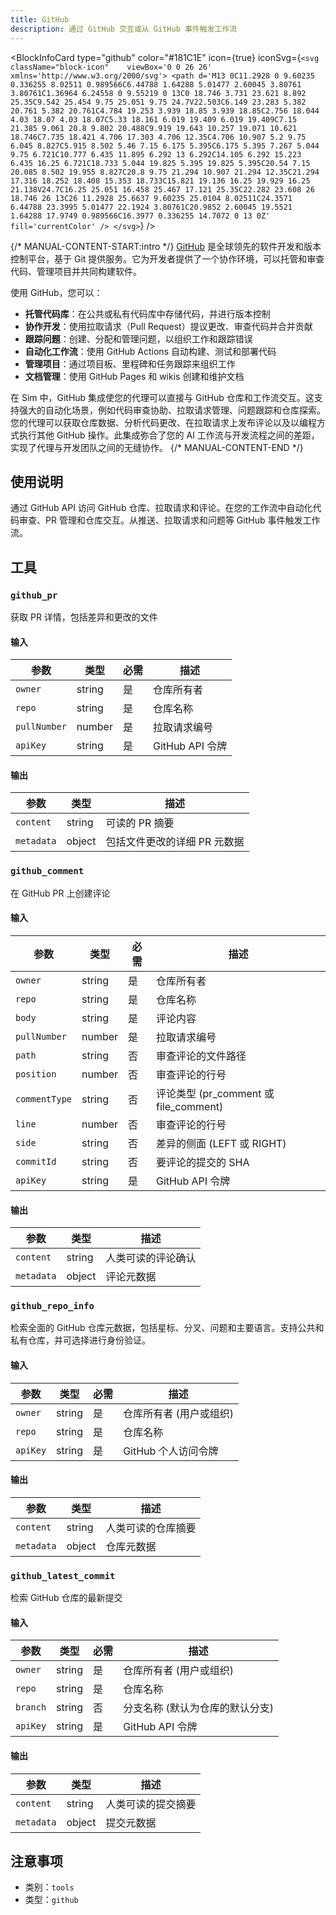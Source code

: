 ```yaml
---
title: GitHub
description: 通过 GitHub 交互或从 GitHub 事件触发工作流
---
```



<BlockInfoCard 
  type="github"
  color="#181C1E"
  icon={true}
  iconSvg={`<svg className="block-icon"    viewBox='0 0 26 26' xmlns='http://www.w3.org/2000/svg'>
      <path
        d='M13 0C11.2928 0 9.60235 0.336255 8.02511 0.989566C6.44788 1.64288 5.01477 2.60045 3.80761 3.80761C1.36964 6.24558 0 9.55219 0 13C0 18.746 3.731 23.621 8.892 25.35C9.542 25.454 9.75 25.051 9.75 24.7V22.503C6.149 23.283 5.382 20.761 5.382 20.761C4.784 19.253 3.939 18.85 3.939 18.85C2.756 18.044 4.03 18.07 4.03 18.07C5.33 18.161 6.019 19.409 6.019 19.409C7.15 21.385 9.061 20.8 9.802 20.488C9.919 19.643 10.257 19.071 10.621 18.746C7.735 18.421 4.706 17.303 4.706 12.35C4.706 10.907 5.2 9.75 6.045 8.827C5.915 8.502 5.46 7.15 6.175 5.395C6.175 5.395 7.267 5.044 9.75 6.721C10.777 6.435 11.895 6.292 13 6.292C14.105 6.292 15.223 6.435 16.25 6.721C18.733 5.044 19.825 5.395 19.825 5.395C20.54 7.15 20.085 8.502 19.955 8.827C20.8 9.75 21.294 10.907 21.294 12.35C21.294 17.316 18.252 18.408 15.353 18.733C15.821 19.136 16.25 19.929 16.25 21.138V24.7C16.25 25.051 16.458 25.467 17.121 25.35C22.282 23.608 26 18.746 26 13C26 11.2928 25.6637 9.60235 25.0104 8.02511C24.3571 6.44788 23.3995 5.01477 22.1924 3.80761C20.9852 2.60045 19.5521 1.64288 17.9749 0.989566C16.3977 0.336255 14.7072 0 13 0Z'
        fill='currentColor'
      />
    </svg>`}
/>

{/* MANUAL-CONTENT-START:intro */}
[GitHub](https://github.com/) 是全球领先的软件开发和版本控制平台，基于 Git 提供服务。它为开发者提供了一个协作环境，可以托管和审查代码、管理项目并共同构建软件。

使用 GitHub，您可以：

- **托管代码库**：在公共或私有代码库中存储代码，并进行版本控制
- **协作开发**：使用拉取请求（Pull Request）提议更改、审查代码并合并贡献
- **跟踪问题**：创建、分配和管理问题，以组织工作和跟踪错误
- **自动化工作流**：使用 GitHub Actions 自动构建、测试和部署代码
- **管理项目**：通过项目板、里程碑和任务跟踪来组织工作
- **文档管理**：使用 GitHub Pages 和 wikis 创建和维护文档

在 Sim 中，GitHub 集成使您的代理可以直接与 GitHub 仓库和工作流交互。这支持强大的自动化场景，例如代码审查协助、拉取请求管理、问题跟踪和仓库探索。您的代理可以获取仓库数据、分析代码更改、在拉取请求上发布评论以及以编程方式执行其他 GitHub 操作。此集成弥合了您的 AI 工作流与开发流程之间的差距，实现了代理与开发团队之间的无缝协作。
{/* MANUAL-CONTENT-END */}

## 使用说明

通过 GitHub API 访问 GitHub 仓库、拉取请求和评论。在您的工作流中自动化代码审查、PR 管理和仓库交互。从推送、拉取请求和问题等 GitHub 事件触发工作流。

## 工具

### `github_pr`

获取 PR 详情，包括差异和更改的文件

#### 输入

| 参数 | 类型 | 必需 | 描述 |
| --------- | ---- | -------- | ----------- |
| `owner` | string | 是 | 仓库所有者 |
| `repo` | string | 是 | 仓库名称 |
| `pullNumber` | number | 是 | 拉取请求编号 |
| `apiKey` | string | 是 | GitHub API 令牌 |

#### 输出

| 参数 | 类型 | 描述 |
| --------- | ---- | ----------- |
| `content` | string | 可读的 PR 摘要 |
| `metadata` | object | 包括文件更改的详细 PR 元数据 |

### `github_comment`

在 GitHub PR 上创建评论

#### 输入

| 参数 | 类型 | 必需 | 描述 |
| --------- | ---- | -------- | ----------- |
| `owner` | string | 是 | 仓库所有者 |
| `repo` | string | 是 | 仓库名称 |
| `body` | string | 是 | 评论内容 |
| `pullNumber` | number | 是 | 拉取请求编号 |
| `path` | string | 否 | 审查评论的文件路径 |
| `position` | number | 否 | 审查评论的行号 |
| `commentType` | string | 否 | 评论类型 \(pr_comment 或 file_comment\) |
| `line` | number | 否 | 审查评论的行号 |
| `side` | string | 否 | 差异的侧面 \(LEFT 或 RIGHT\) |
| `commitId` | string | 否 | 要评论的提交的 SHA |
| `apiKey` | string | 是 | GitHub API 令牌 |

#### 输出

| 参数 | 类型 | 描述 |
| --------- | ---- | ----------- |
| `content` | string | 人类可读的评论确认 |
| `metadata` | object | 评论元数据 |

### `github_repo_info`

检索全面的 GitHub 仓库元数据，包括星标、分叉、问题和主要语言。支持公共和私有仓库，并可选择进行身份验证。

#### 输入

| 参数 | 类型 | 必需 | 描述 |
| --------- | ---- | -------- | ----------- |
| `owner` | string | 是 | 仓库所有者 \(用户或组织\) |
| `repo` | string | 是 | 仓库名称 |
| `apiKey` | string | 是 | GitHub 个人访问令牌 |

#### 输出

| 参数 | 类型 | 描述 |
| --------- | ---- | ----------- |
| `content` | string | 人类可读的仓库摘要 |
| `metadata` | object | 仓库元数据 |

### `github_latest_commit`

检索 GitHub 仓库的最新提交

#### 输入

| 参数 | 类型 | 必需 | 描述 |
| --------- | ---- | -------- | ----------- |
| `owner` | string | 是 | 仓库所有者 \(用户或组织\) |
| `repo` | string | 是 | 仓库名称 |
| `branch` | string | 否 | 分支名称 \(默认为仓库的默认分支\) |
| `apiKey` | string | 是 | GitHub API 令牌 |

#### 输出

| 参数 | 类型 | 描述 |
| --------- | ---- | ----------- |
| `content` | string | 人类可读的提交摘要 |
| `metadata` | object | 提交元数据 |

## 注意事项

- 类别：`tools`
- 类型：`github`
